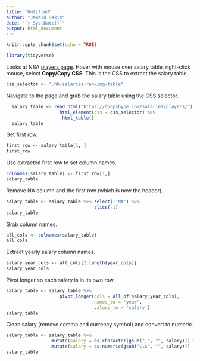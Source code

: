 ```yaml
---
title: "Untitled"
author: "Jawaid Hakim"
date: "`r Sys.Date()`"
output: html_document
---
```


```r
knitr::opts_chunk$set(echo = TRUE)
```

```r
library(tidyverse)
```

Looks at NBA [players page](https://hoopshype.com/salaries/players/). Hover with mouse over salary table, right-click mouse, select **Copy/Copy CSS**. This is the CSS to extract the salary table.

```r
css_selector <- ".hh-salaries-ranking-table"

```

Navigate to the page and grab the salary table using the CSS selector.

```r
  salary_table <- read_html("https://hoopshype.com/salaries/players/") %>% 
                    html_element(css = css_selector) %>%
                     html_table()
  salary_table
```
Get first row.

```r
first_row <- salary_table[1, ]
first_row
```
Use extracted first row to set column names.

```r
colnames(salary_table) <- first_row[1,]
salary_table
```
Remove NA column and the first row (which is now the header).

```r
salary_table <- salary_table %>% select(-'NA') %>% 
                                 slice(-1)
salary_table
```
Grab column names.

```r
all_cols <- colnames(salary_table)
all_cols
```


Extract yearly salary column names.

```r
salary_year_cols <- all_cols[2:length(year_cols)]
salary_year_cols
```

Pivot longer so each salary is in its own row.

```r
salary_table <- salary_table %>% 
                    pivot_longer(cols = all_of(salary_year_cols), 
                                 names_to = 'year', 
                                 values_to = 'salary')
salary_table
```
Clean salary (remove comma and currency symbol) and convert to numeric.

```r
salary_table <- salary_table %>% 
                 mutate(salary = as.character(gsub(",", "", salary))) %>%
                 mutate(salary = as.numeric(gsub("\\$", "", salary)))
salary_table
```

